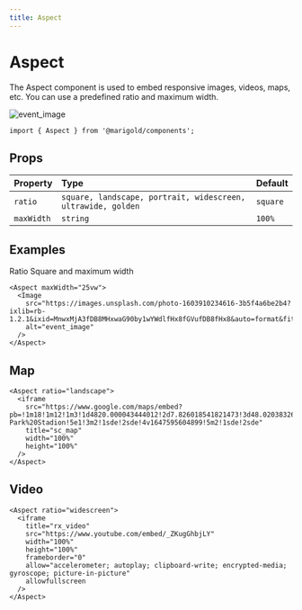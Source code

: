 ```yaml
---
title: Aspect
---
```


# Aspect

The Aspect component is used to embed responsive images, videos, maps, etc. You can use a predefined ratio and maximum width.

<MarigoldTheme>
  <Aspect maxWidth="25vw" ratio="portrait">
    <Image
      src="https://images.unsplash.com/photo-1603910234616-3b5f4a6be2b4?ixlib=rb-1.2.1&ixid=MnwxMjA3fDB8MHxwaG90by1wYWdlfHx8fGVufDB8fHx8&auto=format&fit=crop&w=687&q=80"
      alt="event_image"
    />
  </Aspect>
</MarigoldTheme>

```tsx onlyCode
import { Aspect } from '@marigold/components';
```

## Props

| Property   | Type                                                         | Default  |
| :--------- | :----------------------------------------------------------- | :------- |
| `ratio`    | `square, landscape, portrait, widescreen, ultrawide, golden` | `square` |
| `maxWidth` | `string`                                                     | `100%`   |

## Examples

Ratio Square and maximum width

```tsx
<Aspect maxWidth="25vw">
  <Image
    src="https://images.unsplash.com/photo-1603910234616-3b5f4a6be2b4?ixlib=rb-1.2.1&ixid=MnwxMjA3fDB8MHxwaG90by1wYWdlfHx8fGVufDB8fHx8&auto=format&fit=crop&w=687&q=80"
    alt="event_image"
  />
</Aspect>
```

## Map

```tsx
<Aspect ratio="landscape">
  <iframe
    src="https://www.google.com/maps/embed?pb=!1m18!1m12!1m3!1d4820.000043444012!2d7.826018541821473!3d48.020383262446884!2m3!1f0!2f0!3f0!3m2!1i1024!2i768!4f13.1!3m3!1m2!1s0x47911b1e29425703%3A0xbe342117a976e59!2sEuropa-Park%20Stadion!5e1!3m2!1sde!2sde!4v1647595604899!5m2!1sde!2sde"
    title="sc_map"
    width="100%"
    height="100%"
  />
</Aspect>
```

## Video

```tsx
<Aspect ratio="widescreen">
  <iframe
    title="rx_video"
    src="https://www.youtube.com/embed/_ZKugGhbjLY"
    width="100%"
    height="100%"
    frameborder="0"
    allow="accelerometer; autoplay; clipboard-write; encrypted-media; gyroscope; picture-in-picture"
    allowfullscreen
  />
</Aspect>
```
